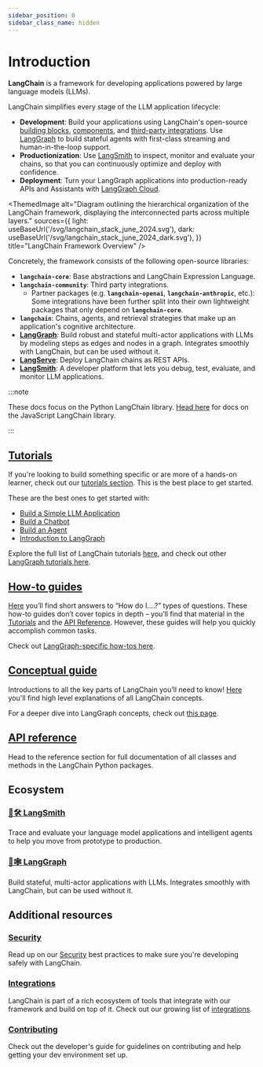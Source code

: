 ```yaml
---
sidebar_position: 0
sidebar_class_name: hidden
---
```


# Introduction

**LangChain** is a framework for developing applications powered by large language models (LLMs).

LangChain simplifies every stage of the LLM application lifecycle:
- **Development**: Build your applications using LangChain's open-source [building blocks](/docs/concepts#langchain-expression-language-lcel), [components](/docs/concepts), and [third-party integrations](/docs/integrations/platforms/).
Use [LangGraph](/docs/concepts/#langgraph) to build stateful agents with first-class streaming and human-in-the-loop support.
- **Productionization**: Use [LangSmith](https://docs.smith.langchain.com/) to inspect, monitor and evaluate your chains, so that you can continuously optimize and deploy with confidence.
- **Deployment**: Turn your LangGraph applications into production-ready APIs and Assistants with [LangGraph Cloud](https://langchain-ai.github.io/langgraph/cloud/).


<ThemedImage
  alt="Diagram outlining the hierarchical organization of the LangChain framework, displaying the interconnected parts across multiple layers."
  sources={{
    light: useBaseUrl('/svg/langchain_stack_june_2024.svg'),
    dark: useBaseUrl('/svg/langchain_stack_june_2024_dark.svg'),
  }}
  title="LangChain Framework Overview"
/>

Concretely, the framework consists of the following open-source libraries:

- **`langchain-core`**: Base abstractions and LangChain Expression Language.
- **`langchain-community`**: Third party integrations.
  - Partner packages (e.g. **`langchain-openai`**, **`langchain-anthropic`**, etc.): Some integrations have been further split into their own lightweight packages that only depend on **`langchain-core`**.
- **`langchain`**: Chains, agents, and retrieval strategies that make up an application's cognitive architecture.
- **[LangGraph](https://langchain-ai.github.io/langgraph)**: Build robust and stateful multi-actor applications with LLMs by modeling steps as edges and nodes in a graph. Integrates smoothly with LangChain, but can be used without it.
- **[LangServe](/docs/langserve)**: Deploy LangChain chains as REST APIs.
- **[LangSmith](https://docs.smith.langchain.com)**: A developer platform that lets you debug, test, evaluate, and monitor LLM applications.


:::note

These docs focus on the Python LangChain library. [Head here](https://js.langchain.com) for docs on the JavaScript LangChain library.

:::

## [Tutorials](/docs/tutorials)

If you're looking to build something specific or are more of a hands-on learner, check out our [tutorials section](/docs/tutorials).
This is the best place to get started.

These are the best ones to get started with:

- [Build a Simple LLM Application](/docs/tutorials/llm_chain)
- [Build a Chatbot](/docs/tutorials/chatbot)
- [Build an Agent](/docs/tutorials/agents)
- [Introduction to LangGraph](https://langchain-ai.github.io/langgraph/tutorials/introduction/)

Explore the full list of LangChain tutorials [here](/docs/tutorials), and check out other [LangGraph tutorials here](https://langchain-ai.github.io/langgraph/tutorials/).


## [How-to guides](/docs/how_to)

[Here](/docs/how_to) you’ll find short answers to “How do I….?” types of questions.
These how-to guides don’t cover topics in depth – you’ll find that material in the [Tutorials](/docs/tutorials) and the [API Reference](https://api.python.langchain.com/en/latest/).
However, these guides will help you quickly accomplish common tasks.

Check out [LangGraph-specific how-tos here](https://langchain-ai.github.io/langgraph/how-tos/).

## [Conceptual guide](/docs/concepts)

Introductions to all the key parts of LangChain you’ll need to know! [Here](/docs/concepts) you'll find high level explanations of all LangChain concepts.

For a deeper dive into LangGraph concepts, check out [this page](https://langchain-ai.github.io/langgraph/concepts/).

## [API reference](https://api.python.langchain.com)
Head to the reference section for full documentation of all classes and methods in the LangChain Python packages.

## Ecosystem

### [🦜🛠️ LangSmith](https://docs.smith.langchain.com)
Trace and evaluate your language model applications and intelligent agents to help you move from prototype to production.

### [🦜🕸️ LangGraph](https://langchain-ai.github.io/langgraph)
Build stateful, multi-actor applications with LLMs. Integrates smoothly with LangChain, but can be used without it.


## Additional resources

### [Security](/docs/security)
Read up on our [Security](/docs/security) best practices to make sure you're developing safely with LangChain.

### [Integrations](/docs/integrations/providers/)
LangChain is part of a rich ecosystem of tools that integrate with our framework and build on top of it. Check out our growing list of [integrations](/docs/integrations/providers/).

### [Contributing](/docs/contributing)
Check out the developer's guide for guidelines on contributing and help getting your dev environment set up.
